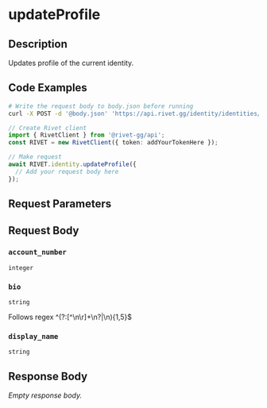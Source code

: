 

# updateProfile

## Description

Updates profile of the current identity.


## Code Examples

<CodeGroup title='Request' tag='POST' label='https://api.rivet.gg/identity/identities/self/profile'>

```bash {{ title: 'cURL' }}
# Write the request body to body.json before running
curl -X POST -d '@body.json' 'https://api.rivet.gg/identity/identities/self/profile'
```

```ts
// Create Rivet client
import { RivetClient } from '@rivet-gg/api';
const RIVET = new RivetClient({ token: addYourTokenHere });

// Make request
await RIVET.identity.updateProfile({
  // Add your request body here
});
```

</CodeGroup>


## Request Parameters


## Request Body

### `account_number`

`integer`

### `bio`

`string`

Follows regex ^(?:[^\n\r]+\n?|\n){1,5}$

### `display_name`

`string`




## Response Body

_Empty response body._
